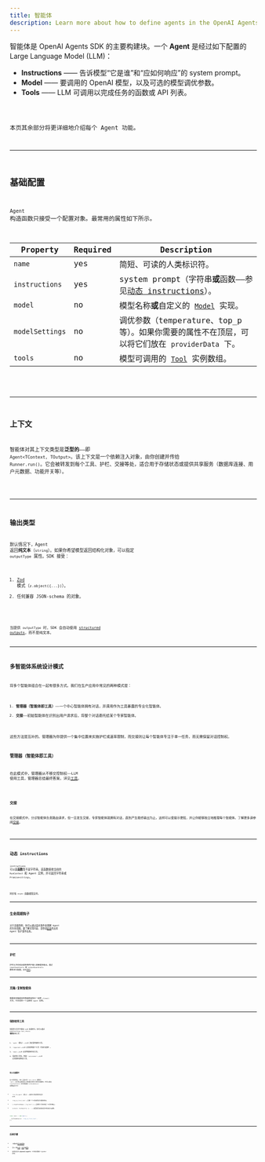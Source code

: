 ```yaml
---
title: 智能体
description: Learn more about how to define agents in the OpenAI Agents SDK for JavaScript / TypeScript
---
```



智能体是 OpenAI Agents SDK 的主要构建块。一个 **Agent** 是经过如下配置的 Large Language
Model (LLM)：

- **Instructions** —— 告诉模型“它是谁”和“应如何响应”的 system prompt。
- **Model** —— 要调用的 OpenAI 模型，以及可选的模型调优参数。
- **Tools** —— LLM 可调用以完成任务的函数或 API 列表。

<Code lang="typescript" code={simpleAgent} title="Basic Agent definition" />

本页其余部分将更详细地介绍每个 Agent 功能。

---

## 基础配置

`Agent` 构造函数只接受一个配置对象。最常用的属性如下所示。

| Property        | Required | Description                                                                                     |
| --------------- | -------- | ----------------------------------------------------------------------------------------------- |
| `name`          | yes      | 简短、可读的人类标识符。                                                                        |
| `instructions`  | yes      | system prompt（字符串**或**函数——参见[动态 instructions](#dynamic-instructions)）。             |
| `model`         | no       | 模型名称**或**自定义的 [`Model`](/openai-agents-js/openai/agents/interfaces/model/) 实现。      |
| `modelSettings` | no       | 调优参数（temperature、top_p 等）。如果你需要的属性不在顶层，可以将它们放在 `providerData` 下。 |
| `tools`         | no       | 模型可调用的 [`Tool`](/openai-agents-js/openai/agents/type-aliases/tool/) 实例数组。            |

<Code lang="typescript" code={agentWithTools} title="Agent with tools" />

---

## 上下文

智能体对其上下文类型是**泛型的**——即 `Agent<TContext, TOutput>`。该上下文是一个依赖注入对象，由你创建并传给 `Runner.run()`。它会被转发到每个工具、护栏、交接等处，适合用于存储状态或提供共享服务（数据库连接、用户元数据、功能开关等）。

<Code lang="typescript" code={agentWithContext} title="Agent with context" />

---

## 输出类型

默认情况下，Agent 返回**纯文本**（`string`）。如果你希望模型返回结构化对象，可以指定 `outputType` 属性。SDK 接受：

1. [Zod](https://github.com/colinhacks/zod) 模式（`z.object({...})`）。
2. 任何兼容 JSON‑schema 的对象。

<Code
  lang="typescript"
  code={agentWithAodOutputType}
  title="Structured output with Zod"
/>

当提供 `outputType` 时，SDK 会自动使用
[structured outputs](https://platform.openai.com/docs/guides/structured-outputs)，而不是纯文本。

---

## 多智能体系统设计模式

将多个智能体组合在一起有很多方式。我们在生产应用中常见的两种模式是：

1. **管理器（智能体即工具）**——一个中心智能体拥有对话，并调用作为工具暴露的专业化智能体。
2. **交接**——初始智能体在识别出用户请求后，将整个对话委托给某个专家智能体。

这些方法是互补的。管理器为你提供一个集中位置来实施护栏或速率限制，而交接则让每个智能体专注于单一任务，而无需保留对话控制权。

### 管理器（智能体即工具）

在此模式中，管理器从不移交控制权——LLM 使用工具，管理器总结最终答案。详见[工具](/openai-agents-js/zh/guides/tools#agents-as-tools)。

<Code lang="typescript" code={agentsAsTools} title="Agents as tools" />

### 交接

在交接模式中，分诊智能体负责路由请求，但一旦发生交接，专家智能体就拥有对话，直到产生最终输出为止。这样可以使提示更短，并让你能够独立地推理每个智能体。了解更多请参阅[交接](/openai-agents-js/zh/guides/handoffs)。

<Code lang="typescript" code={agentWithHandoffs} title="Agent with handoffs" />

---

## 动态 instructions

`instructions` 可以是**函数**而不是字符串。该函数接收当前的 `RunContext` 和 Agent 实例，并可返回字符串或 `Promise<string>`。

<Code
  lang="typescript"
  code={agentWithDynamicInstructions}
  title="Agent with dynamic instructions"
/>

同步和 `async` 函数都受支持。

---

## 生命周期钩子

对于高级用例，你可以通过监听事件来观察 Agent 的生命周期。要了解可用内容，请参阅[此处](https://github.com/openai/openai-agents-js/blob/main/packages/agents-core/src/lifecycle.ts)列出的 Agent 钩子事件名称。

<Code
  lang="typescript"
  code={agentWithLifecycleHooks}
  title="Agent with lifecycle hooks"
/>

---

## 护栏

护栏允许你验证或转换用户输入和智能体输出。通过 `inputGuardrails` 和 `outputGuardrails` 数组进行配置。详见[护栏](/openai-agents-js/zh/guides/guardrails)。

---

## 克隆/复制智能体

需要现有智能体的略微修改版本？使用 `clone()` 方法，它会返回一个全新的 `Agent` 实例。

<Code lang="typescript" code={agentCloning} title="Cloning Agents" />

---

## 强制使用工具

仅提供工具并不保证 LLM 会调用它。你可以通过 `modelSettings.tool_choice` **强制**使用工具：

1. `'auto'`（默认）——LLM 决定是否使用工具。
2. `'required'`——LLM 必须调用某个工具（可自行选择）。
3. `'none'`——LLM 必须**不**调用任何工具。
4. 指定的工具名，例如 `'calculator'`——LLM 必须调用该特定工具。

<Code lang="typescript" code={agentForcingToolUse} title="Forcing tool use" />

### 防止无限循环

在工具调用后，SDK 会自动将 `tool_choice` 重置为 `'auto'`。这可防止模型进入不断重复调用工具的无限循环。你可以通过 `resetToolChoice` 标志或配置 `toolUseBehavior` 来覆盖此行为：

- `'run_llm_again'`（默认）——使用工具结果再次运行 LLM。
- `'stop_on_first_tool'`——将第一个工具结果视为最终答案。
- `{ stopAtToolNames: ['my_tool'] }`——当调用了列出的任一工具时停止。
- `(context, toolResults) => ...`——返回是否应结束运行的自定义函数。

```typescript
const agent = new Agent({
  ...,
  toolUseBehavior: 'stop_on_first_tool',
});
```

---

## 后续步骤

- 了解如何[运行智能体](/openai-agents-js/zh/guides/running-agents)。
- 深入了解[工具](/openai-agents-js/zh/guides/tools)、[护栏](/openai-agents-js/zh/guides/guardrails)和[模型](/openai-agents-js/zh/guides/models)。
- 在侧边栏的 **@openai/agents** 下浏览完整的 TypeDoc 参考。
